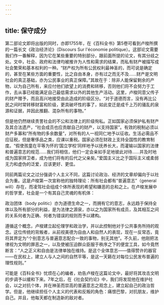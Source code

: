 ```yaml
---
---
---
```

title: 保守成分
---




第二部论文即将出版的同时，亦即1755年，在《百科全书》第5卷可看到卢梭所撰的一篇长文《政治经济论》（Discours Sur l'économie politique）。这部论文需要我们作一番解释，因为它在某些重要的特别部分，跟前面所提的论文，有其分歧之处。文中，社会、政府和法律均被推许为人性和需求的结果，而私有财产被描写成社会繁荣和基本权利的一种。“财产权为所有公民权利最神圣的，而可说是确定的，甚至在某些方面的重要性，比之自由本身，亦有过之而无不及……财产是文明社会的真正基础，亦为公民事业的真正保障。”其故在于：除非人能保留剩余的产物，以为自己所有，来应付他们欲望上的消费和转移，否则他们将不会努力于工作，去从事已经能满足自己最低需求以外的其他生产活动。这里，卢梭同意父传子的财产赠予，而且高兴地接受由此造成的阶级区分。“对于道德而言，没有再比公民之间时常转移财富和阶级，更具破坏性的事了，如此变迁是成千上万的骚乱的泉源和证据，并因此推翻、混杂所有的事物。”

但是他仍然继续责詈社会的不公和法律上的阶级徇私。正如国家必须保护私有财产及其合法遗产，“社会成员也应贡献自己的财产，以支持国家”。有效的税制必须以财产多寡和“所有物的多余数量”，对所有的人一视同仁地予以征收。生活必需品不应征税，但是奢侈品之类，应课以重税。国家必须在财政上支持全国性的教育制度。“假使孩童在平等为怀的‘国立学校’同样地予以抚养长大，而灌输以国家的法律和普遍意志的规范……我们将相信，他们一定会亲如手足地彼此对待……并及时地成为国家捍卫者，成为他们将有的后代之父亲矣。”爱国主义比之于国际主义或柔弱无力和虚伪的泛爱，应该更好、更佳。

同前两篇论文之过分强调个人主义不同，这篇讨论政治、经济的文章却偏向于以社会为重。这是卢梭第一次宣称他的独特理论：所有社会都有“普遍意志”（general will）存在，而凌驾社会组成个体所表现的希望和嫌恶的总和之上。在卢梭发展中的哲学里，社会是一个有其自己灵魂的有机体：

政治团体（body politic）亦为道德生命之一，而拥有它的意志，永远趋于保持全体以及所有部分的利益，是为法律之源泉，亦以之为国家所有成员，及其相互之间的关系何者为正确、何者为错误的规则而予以建构。



遵循这个概念，卢梭建立起伦理学和政治学，并以此控制他对于公共事务所持的观念。这位传统的背叛者，从前视美德为自由人和自然人的表现，现在一反常态，竟将其界定为“个别意志与普遍意志配合一致的事物，别无其他”。不久前，他刚把法律视为文明的罪恶之一，以及使被压迫群众臣服于秩序之下的便宜工具，如今竟然断言：“人之正义和自由是法律单独在维持。是这个全体意志——值得赞许的器官——在民权上，建立人与人之间的自然平等，是这一天籁在对每位公民发布普遍的理性规则。”

可能是《百科全书》忧烦在心的编者，劝告卢梭在这篇论文中，最好将其攻击文明的步调予以缓和下来。7年之后，在《社会契约论》中，我们将发现他在维护社会，以之对抗个体，并在神圣而崇高的普遍意志之观念上，建立起自己的政治哲学。但是，他继续担任个人主义的代表和反叛的角色：痛恨巴黎，对抗朋友，维护自己。并且，他每天都在制造新的敌对者。